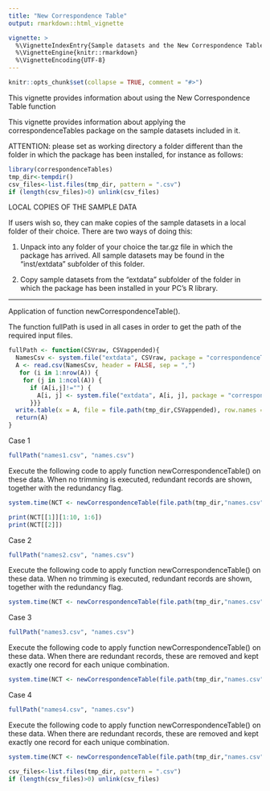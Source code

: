 ```yaml
---
title: "New Correspondence Table"
output: rmarkdown::html_vignette

vignette: >
  %\VignetteIndexEntry{Sample datasets and the New Correspondence Table Function}
  %\VignetteEngine{knitr::rmarkdown}
  %\VignetteEncoding{UTF-8}
---
```


```r
knitr::opts_chunk$set(collapse = TRUE, comment = "#>")
```

This vignette provides information about using the New Correspondence Table function

This vignette provides information about applying the correspondenceTables package on the sample datasets included in it.


ATTENTION: please set as working directory a folder different than the folder in which the package has been installed, for instance as follows:

```r
library(correspondenceTables)
tmp_dir<-tempdir()
csv_files<-list.files(tmp_dir, pattern = ".csv")
if (length(csv_files)>0) unlink(csv_files)
```

LOCAL COPIES OF THE SAMPLE DATA

If users wish so, they can make copies of the sample datasets in a local folder of their choice. There are two ways of doing this:

1) Unpack into any folder of your choice the tar.gz file in which the package has arrived. All sample datasets may be found in the "inst/extdata" subfolder of this folder.

2) Copy sample datasets from the "extdata" subfolder of the folder in which the package has been installed in your PC's R library.


--------------------------------------------------------------------------------------------------------------------------------------------------------------------------------------------
Application of function newCorrespondenceTable().

The function fullPath is used in all cases in order to get the path of the required input files.

```r
fullPath <- function(CSVraw, CSVappended){
  NamesCsv <- system.file("extdata", CSVraw, package = "correspondenceTables")
  A <- read.csv(NamesCsv, header = FALSE, sep = ",")
   for (i in 1:nrow(A)) {
    for (j in 1:ncol(A)) {
      if (A[i,j]!="") {
        A[i, j] <- system.file("extdata", A[i, j], package = "correspondenceTables")
      }}}
  write.table(x = A, file = file.path(tmp_dir,CSVappended), row.names = FALSE, col.names = FALSE, sep = ",")
  return(A)
}
```

Case 1

```r
fullPath("names1.csv", "names.csv")
```

Execute the following code to apply function newCorrespondenceTable() on these data. When no trimming is executed, redundant records are shown, together with the redundancy flag.

```r
system.time(NCT <- newCorrespondenceTable(file.path(tmp_dir,"names.csv"), file.path(tmp_dir,"newCorrespondenceTableCase1.csv"), "A", 0.5, FALSE))
```

```r
print(NCT[[1]][1:10, 1:6])
print(NCT[[2]])
```

Case 2

```r
fullPath("names2.csv", "names.csv")
```

Execute the following code to apply function newCorrespondenceTable() on these data. When no trimming is executed, redundant records are shown, together with the redundancy flag.

```r
system.time(NCT <- newCorrespondenceTable(file.path(tmp_dir,"names.csv"), file.path(tmp_dir,"newCorrespondenceTableCase2.csv"), "B", 0.5, FALSE))
```

Case 3

```r
fullPath("names3.csv", "names.csv")
```

Execute the following code to apply function newCorrespondenceTable() on these data. When there are redundant records, these are removed and kept exactly one record for each unique combination.

```r
system.time(NCT <- newCorrespondenceTable(file.path(tmp_dir,"names.csv"), file.path(tmp_dir,"newCorrespondenceTableCase3.csv"), "B", 0.5, TRUE))
```

Case 4

```r
fullPath("names4.csv", "names.csv")
```

Execute the following code to apply function newCorrespondenceTable() on these data. When there are redundant records, these are removed and kept exactly one record for each unique combination.

```r
system.time(NCT <- newCorrespondenceTable(file.path(tmp_dir,"names.csv"), file.path(tmp_dir,"newCorrespondenceTableCase4.csv"), "none", 0.96, TRUE))
```

```r
csv_files<-list.files(tmp_dir, pattern = ".csv")
if (length(csv_files)>0) unlink(csv_files)
```































